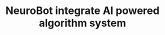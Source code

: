 ---
title: "NeuroBot integrate AI powered algorithm system"
details: "Enjoy easier trading with NeuroBot"
image1: "/assets/imgs/integration/image-generator/img1.jpg"
image2: "/assets/imgs/integration/image-generator/img2.jpg"
items:
  - "/assets/imgs/icon/icon-app-12.png"
  - "/assets/imgs/icon/icon-app-5.png"
  - "/assets/imgs/icon/icon-app-10.png"
---